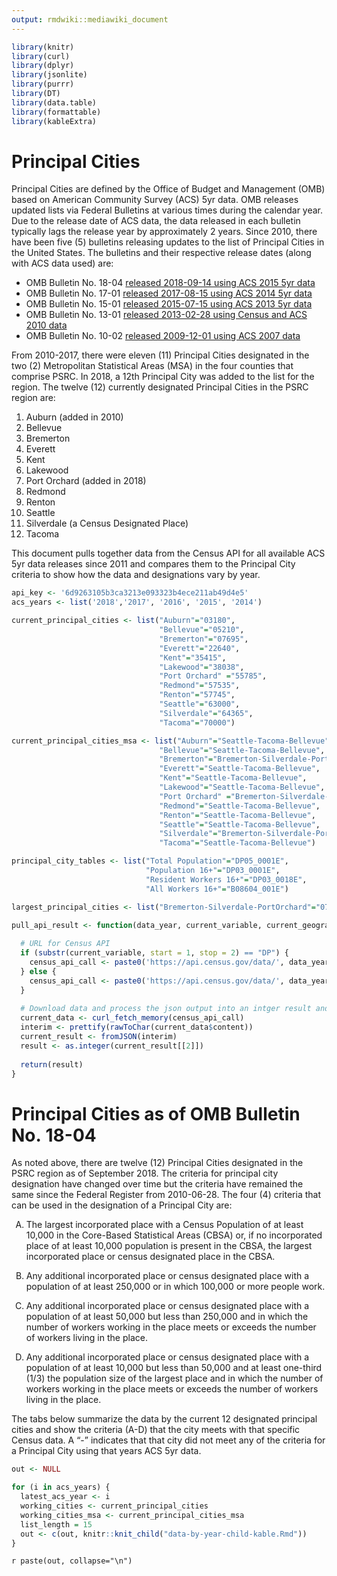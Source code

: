 ```yaml
---
output: rmdwiki::mediawiki_document
---
```


```r
library(knitr)
library(curl)
library(dplyr)
library(jsonlite)
library(purrr)
library(DT)
library(data.table)
library(formattable)
library(kableExtra)
```
# Principal Cities

Principal Cities are defined by the Office of Budget and Management (OMB) based on American Community Survey (ACS) 5yr data. OMB releases updated lists via Federal Bulletins at various times during the calendar year. Due to the release date of ACS data, the data released in each bulletin typically lags the release year by approximately 2 years. Since 2010, there have been five (5) bulletins releasing updates to the list of Principal Cities in the United States. The bulletins and their respective release dates (along with ACS data used) are:

  * OMB Bulletin No. 18-04 [released 2018-09-14 using ACS 2015 5yr data](https://www.whitehouse.gov/wp-content/uploads/2018/09/Bulletin-18-04.pdf)
  * OMB Bulletin No. 17-01 [released 2017-08-15 using ACS 2014 5yr data](https://www.whitehouse.gov/sites/whitehouse.gov/files/omb/bulletins/2017/b-17-01.pdf)
  * OMB Bulletin No. 15-01 [released 2015-07-15 using ACS 2013 5yr data](https://www.whitehouse.gov/sites/whitehouse.gov/files/omb/bulletins/2015/15-01.pdf)
  * OMB Bulletin No. 13-01 [released 2013-02-28 using Census and ACS 2010 data](https://www.whitehouse.gov/sites/whitehouse.gov/files/omb/bulletins/2013/b13-01.pdf)
  * OMB Bulletin No. 10-02 [released 2009-12-01 using ACS 2007 data](https://www.whitehouse.gov/sites/whitehouse.gov/files/omb/bulletins/2010/b10-02.pdf)

From 2010-2017, there were eleven (11) Principal Cities designated in the two (2) Metropolitan Statistical Areas (MSA) in the four counties that comprise PSRC. In 2018, a 12th Principal City was added to the list for the region. The twelve (12) currently designated Principal Cities in the PSRC region are:

  1. Auburn (added in 2010)
  2. Bellevue
  3. Bremerton
  4. Everett
  5. Kent
  6. Lakewood
  7. Port Orchard (added in 2018)
  8. Redmond
  9. Renton
  10. Seattle
  11. Silverdale (a Census Designated Place)
  12. Tacoma

This document pulls together data from the Census API for all available ACS 5yr data releases since 2011 and compares them to the Principal City criteria to show how the data and designations vary by year.


```r

api_key <- '6d9263105b3ca3213e093323b4ece211ab49d4e5'
acs_years <- list('2018','2017', '2016', '2015', '2014')

current_principal_cities <- list("Auburn"="03180",
                                 "Bellevue"="05210",
                                 "Bremerton"="07695",
                                 "Everett"="22640",
                                 "Kent"="35415",
                                 "Lakewood"="38038",
                                 "Port Orchard" ="55785",
                                 "Redmond"="57535",
                                 "Renton"="57745",
                                 "Seattle"="63000",
                                 "Silverdale"="64365",
                                 "Tacoma"="70000")

current_principal_cities_msa <- list("Auburn"="Seattle-Tacoma-Bellevue",
                                 "Bellevue"="Seattle-Tacoma-Bellevue",
                                 "Bremerton"="Bremerton-Silverdale-PortOrchard",
                                 "Everett"="Seattle-Tacoma-Bellevue",
                                 "Kent"="Seattle-Tacoma-Bellevue",
                                 "Lakewood"="Seattle-Tacoma-Bellevue",
                                 "Port Orchard" ="Bremerton-Silverdale-PortOrchard",
                                 "Redmond"="Seattle-Tacoma-Bellevue",
                                 "Renton"="Seattle-Tacoma-Bellevue",
                                 "Seattle"="Seattle-Tacoma-Bellevue",
                                 "Silverdale"="Bremerton-Silverdale-PortOrchard",
                                 "Tacoma"="Seattle-Tacoma-Bellevue")

principal_city_tables <- list("Total Population"="DP05_0001E",
                              "Population 16+"="DP03_0001E",
                              "Resident Workers 16+"="DP03_0018E",
                              "All Workers 16+"="B08604_001E")

largest_principal_cities <- list("Bremerton-Silverdale-PortOrchard"="07695","Seattle-Tacoma-Bellevue"="63000")

pull_api_result <- function(data_year, current_variable, current_geography, user_key) {
  
  # URL for Census API
  if (substr(current_variable, start = 1, stop = 2) == "DP") {
    census_api_call <- paste0('https://api.census.gov/data/', data_year, '/acs/acs5/profile?get=', current_variable, '&for=place:',current_geography, '&in=state:53&key=',user_key)
  } else {
    census_api_call <- paste0('https://api.census.gov/data/', data_year, '/acs/acs5/?get=', current_variable, '&for=place:',current_geography, '&in=state:53&key=',user_key)
  }
  
  # Download data and process the json output into an intger result and return value
  current_data <- curl_fetch_memory(census_api_call)
  interim <- prettify(rawToChar(current_data$content))
  current_result <- fromJSON(interim)
  result <- as.integer(current_result[[2]]) 
  
  return(result)
}

```

# Principal Cities as of OMB Bulletin No. 18-04
As noted above, there are twelve (12) Principal Cities designated in the PSRC region as of September 2018. The criteria for principal city designation have changed over time but the criteria have remained the same since the Federal Register from 2010-06-28. The four (4) criteria that can be used in the designation of a Principal City are:

  A) The largest incorporated place with a Census Population of at least 10,000 in the Core-Based Statistical Areas (CBSA) or, if no incorporated place of at least 10,000 population is present in the CBSA, the largest incorporated place or census designated place in the CBSA.

  B) Any additional incorporated place or census designated place with a population of at least 250,000 or in which 100,000 or more people work.

  C) Any additional incorporated place or census designated place with a population of at least 50,000 but less than 250,000 and in which the number of workers working in the place meets or exceeds the number of workers living in the place.

  D) Any additional incorporated place or census designated place with a population of at least 10,000 but less than 50,000 and at least one-third (1/3) the population size of the largest place and in which the number of workers working in the place meets or exceeds the number of workers living in the place. 

The tabs below summarize the data by the current 12 designated principal cities and show the criteria (A-D) that the city meets with that specific Census data. A "-" indicates that that city did not meet any of the criteria for a Principal City using that years ACS 5yr data.



```r
out <- NULL

for (i in acs_years) {
  latest_acs_year <- i
  working_cities <- current_principal_cities
  working_cities_msa <- current_principal_cities_msa
  list_length = 15
  out <- c(out, knitr::knit_child("data-by-year-child-kable.Rmd"))
}
```

`r paste(out, collapse="\n")`
